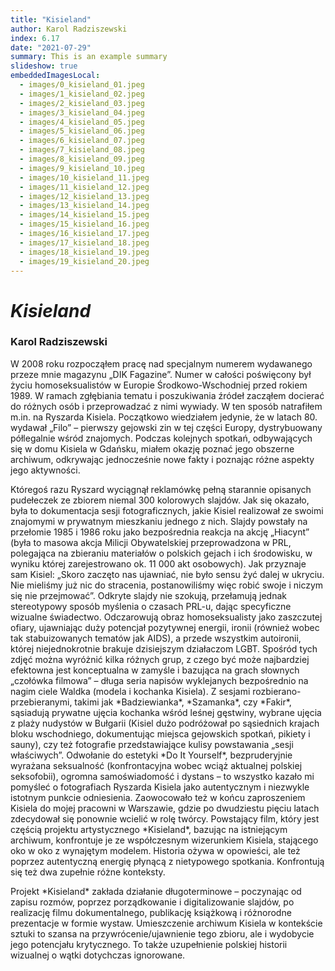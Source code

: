 ```yaml
---
title: "Kisieland"
author: Karol Radziszewski
index: 6.17
date: "2021-07-29"
summary: This is an example summary
slideshow: true
embeddedImagesLocal:
  - images/0_kisieland_01.jpeg
  - images/1_kisieland_02.jpeg
  - images/2_kisieland_03.jpeg
  - images/3_kisieland_04.jpeg
  - images/4_kisieland_05.jpeg
  - images/5_kisieland_06.jpeg
  - images/6_kisieland_07.jpeg
  - images/7_kisieland_08.jpeg
  - images/8_kisieland_09.jpeg
  - images/9_kisieland_10.jpeg
  - images/10_kisieland_11.jpeg
  - images/11_kisieland_12.jpeg
  - images/12_kisieland_13.jpeg
  - images/13_kisieland_14.jpeg
  - images/14_kisieland_15.jpeg
  - images/15_kisieland_16.jpeg
  - images/16_kisieland_17.jpeg
  - images/17_kisieland_18.jpeg
  - images/18_kisieland_19.jpeg
  - images/19_kisieland_20.jpeg
---
```


<TitleSlide>

# *Kisieland*

### Karol Radziszewski

</TitleSlide>

<TextSlide>

W 2008 roku rozpocząłem pracę nad specjalnym numerem wydawanego przeze mnie magazynu „DIK Fagazine”. Numer w całości poświęcony był życiu homoseksualistów w Europie Środkowo-Wschodniej przed rokiem 1989. W ramach zgłębiania tematu i poszukiwania źródeł zacząłem docierać do różnych osób i przeprowadzać z nimi wywiady. W ten sposób natrafiłem m.in. na Ryszarda Kisiela. Początkowo wiedziałem jedynie, że w latach 80. wydawał „Filo” – pierwszy gejowski zin w tej części Europy, dystrybuowany półlegalnie wśród znajomych. Podczas kolejnych spotkań, odbywających się w domu Kisiela w Gdańsku, miałem okazję poznać jego obszerne archiwum, odkrywając jednocześnie nowe fakty i poznając różne aspekty jego aktywności.

</TextSlide>

<FullscreenImageSlide image={props.localImages[0]} />

<TextSlide>
Któregoś razu Ryszard wyciągnął reklamówkę pełną starannie opisanych pudełeczek ze zbiorem niemal 300 kolorowych slajdów. Jak się okazało, była to dokumentacja sesji fotograficznych, jakie Kisiel realizował ze swoimi znajomymi w prywatnym mieszkaniu jednego z nich. Slajdy powstały na przełomie 1985 i 1986 roku jako bezpośrednia reakcja na akcję „Hiacynt” (była to masowa akcja Milicji Obywatelskiej przeprowadzona w PRL, polegająca na zbieraniu materiałów o polskich gejach i ich środowisku, w wyniku której zarejestrowano ok. 11 000 akt osobowych). Jak przyznaje sam Kisiel: „Skoro zaczęto nas ujawniać, nie było sensu żyć dalej w ukryciu. Nie mieliśmy już nic do stracenia, postanowiliśmy więc robić swoje i niczym się nie przejmować”.
</TextSlide>

<FullscreenImageSlide image={props.localImages[4]} />

<FullscreenImageSlide image={props.localImages[5]} />

<TextSlide>
Odkryte slajdy nie szokują, przełamują jednak stereotypowy sposób myślenia o czasach PRL-u, dając specyficzne wizualne świadectwo. Odczarowują obraz homoseksualisty jako zaszczutej ofiary, ujawniając duży potencjał pozytywnej energii, ironii (również wobec tak stabuizowanych tematów jak AIDS), a przede wszystkim autoironii, której niejednokrotnie brakuje dzisiejszym działaczom LGBT.
</TextSlide>

<VerticalSlides>
  <CenterImageSlide
  image={props.localImages[6]}
  caption="Slajdy z archiwum Ryszarda Kisiela"
  />
  <CenterImageSlide
  image={props.localImages[7]}
  caption="Slajdy z archiwum Ryszarda Kisiela"
  />
   <CenterImageSlide
  image={props.localImages[8]}
  caption="Slajdy z archiwum Ryszarda Kisiela"
  /> 
    <CenterImageSlide
  image={props.localImages[9]}
  caption="Slajdy z archiwum Ryszarda Kisiela"
  />
    <CenterImageSlide
  image={props.localImages[10]}
  caption="Slajdy z archiwum Ryszarda Kisiela"
  />
</VerticalSlides>

<TextSlide>
Spośród tych zdjęć można wyróżnić kilka różnych grup, z czego być może najbardziej efektowna jest konceptualna w zamyśle i bazująca na grach słownych „czołówka filmowa” – długa seria napisów wyklejanych bezpośrednio na nagim ciele Waldka (modela i kochanka Kisiela). Z sesjami rozbierano-przebieranymi, takimi jak *Badziewianka*, *Szamanka*, czy *Fakir*, sąsiadują prywatne ujęcia kochanka wśród leśnej gęstwiny, wybrane ujęcia z plaży nudystów w Bułgarii (Kisiel dużo podróżował po sąsiednich krajach bloku wschodniego, dokumentując miejsca gejowskich spotkań, pikiety i sauny), czy też fotografie przedstawiające kulisy powstawania „sesji właściwych”.
</TextSlide>

<VerticalSlides>
  <CenterImageSlide
  image={props.localImages[1]}
  caption="Slajdy z archiwum Ryszarda Kisiela"
  />
  <CenterImageSlide
  image={props.localImages[2]}
  caption="Slajdy z archiwum Ryszarda Kisiela"
  />
   <CenterImageSlide
  image={props.localImages[3]}
  caption="Slajdy z archiwum Ryszarda Kisiela"
  />
</VerticalSlides>

<TextSlide>
Odwołanie do estetyki *Do It Yourself*, bezpruderyjnie wyrażana seksualność (konfrontacyjna wobec wciąż aktualnej polskiej seksofobii), ogromna samoświadomość i dystans – to wszystko kazało mi pomyśleć o fotografiach Ryszarda Kisiela jako autentycznym i niezwykle istotnym punkcie odniesienia. Zaowocowało też w końcu zaproszeniem Kisiela do mojej pracowni w Warszawie, gdzie po dwudziestu pięciu latach zdecydował się ponownie wcielić w rolę twórcy. Powstający film, który jest częścią projektu artystycznego *Kisieland*, bazując na istniejącym archiwum, konfrontuje je ze współczesnym wizerunkiem Kisiela, stającego oko w oko z wynajętym modelem. Historia ożywa w opowieści, ale też poprzez autentyczną energię płynącą z nietypowego spotkania. Konfrontują się też dwa zupełnie różne konteksty.
</TextSlide>

<TwoImageSlide
  image1={props.localImages[12]}
  image2={props.localImages[13]}
  caption="Karol Radziszewski, zdjęcia z planu filmu *Kisieland*"
/>

<TwoImageSlide
  image1={props.localImages[11]}
  image2={props.localImages[18]}
  caption="Karol Radziszewski, zdjęcia z planu filmu *Kisieland*"
/>

<TextSlide>
Projekt *Kisieland* zakłada działanie długoterminowe – poczynając od zapisu rozmów, poprzez porządkowanie i digitalizowanie slajdów, po realizację filmu dokumentalnego, publikację książkową i różnorodne prezentacje w formie wystaw. Umieszczenie archiwum Kisiela w kontekście sztuki to szansa na przywrócenie/ujawnienie tego zbioru, ale i wydobycie jego potencjału krytycznego. To także uzupełnienie polskiej historii wizualnej o wątki dotychczas ignorowane.
</TextSlide>

<VerticalSlides>
  <CenterImageSlide
  image={props.localImages[14]}
  caption="Karol Radziszewski, zdjęcia z planu filmu *Kisieland*"
  />
  <CenterImageSlide
  image={props.localImages[15]}
  caption="Karol Radziszewski, zdjęcia z planu filmu *Kisieland*"
  />
   <CenterImageSlide
  image={props.localImages[17]}
  caption="Karol Radziszewski, zdjęcia z planu filmu *Kisieland*"
  /> 
    <CenterImageSlide
  image={props.localImages[16]}
  caption="Karol Radziszewski, zdjęcia z planu filmu *Kisieland*"
  />
    <CenterImageSlide
  image={props.localImages[19]}
  caption="Karol Radziszewski, zdjęcia z planu filmu *Kisieland*"
  />
</VerticalSlides>